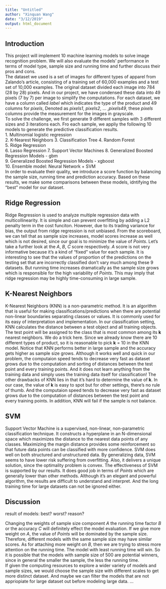 ```yaml
---
title: "Untitled"
author: "Xinquan Wang"
date: "3/12/2019"
output: html_document
---
```

## Introduction
This project will implement 10 machine learning models to solve image recognition problem. We will also evaluate the models' performance in terms of model type, sample size and running time and further discuss their pros and cons.  
The dataset we used is a set of images for different types of apparel from Zalando's article, consisting of a training set of 60,000 examples and a test set of 10,000 examples. The original dataset divided each image into 784 (28 by 28) pixels. And in our project, we have condensed these data into 49 pixels (7 by 7) per image to simplify the computations. For each dataset, we have a column called *label* which indicates the type of the product and 49 columns for *pixels*, Denoted as *pixels1*, *pixels2*, ... ,*pixels49*, these *pixels* columns provide the measurement for the images in grayscale.  
To solve the challenge, we first generate 9 different samples with 3 different sizes and 3 iterations each. Fro each sample,
we appliy the following 10 models to generate the predictive classification results.  
1. Multinomial logistic regression  
2. K-Nearest Neighbors 
3. Classification Tree
4. Random Forest  
5. Ridge Regression  
6. Lasso Regression 
7. Support Vector Machines
8. Generalized Boosted Regression Models - gbm  
9. Generalized Boosted Regression Models - xgboost  
10. Ensemble model: Neural Network + SVM  
In order to evaluate their quality, we introduce a score function by balancing the sample size, running time and prediction accuracy. Based on these results, we make some comparisons between these models, idntifying the "best" model for our dataset.

## Ridge Regression
Ridge Regression is used to analyze multiple regression data with multicollinearity. It is simple and can prevent overfitting by adding a L2 penalty term in the cost funciton. However, due to its trading variance for bias, the output from ridge regression is not unbiased. From the scoreboard, we can tell that as sample size increases, model scores increase as well which is not desired, since our goal is to minimize the value of *Points*. Let's take a further look at the *A*, *B*, *C* score respectively. *A* score is not very informative because it's a kind of "fixed" value for each sample. It is interesting to see that the values of proportion of the predictions on the testing set that are incorrectly classified don't vary much among these 9 datasets. But running time increases dramatically as the sample size grows which is responsible for the high variability of *Points*. This may imply that ridge regression may be highly time-consuming in large sample.


## K-Nearest Neighbors   
K-Nearest Neighbors (KNN) is a non-parametric method. It is an algorithm that is useful for making classifications/predictions when there are potential non-linear boundaries separating classes or values. It is commonly used for its easy of interpretation and implementation. In our classification setting, KNN calculates the distance between a test object and all training objects. The test point will be assigned to the class that is most common among its **k** nearest neighbors. We do a trick here. Since we already know there are 10 different types of product, so it is reasonable to pick **k** = 10 in the KNN model. Notice that KNN performs better in large sample and the accuracy gets higher as sample size grows. Although it works well and quick in our problem, the computaion speed tends to decrease very fast as dataset grows due to the computation and sorting of distances between the test point and every training points. And it does not learn anything from the training data and simply uses the training data itself for classification! The other drawbacks of KNN lies in that it's hard to determine the value of **k**. In our case, the value of **k** is easy to spot but for other settings, there's no rule of thumb. And the computaion speed tends to decrease very fast as dataset grows due to the computation of distances between the test point and every training points. In addition, KNN will fail if the sample is not balance.

## SVM
Support Vector Machine is a supervised, non-linear, non-parametric classification technique. It constructs a hyperplane in an N-dimensional space which maximizes the distance to the nearest data points of any classes. Maximizing the margin distance provides some reinforcement so that future data points can be classified with more confidence. SVM does well on both structured and unstructured data. By generalizing data, SVM seems to have lower risk suffering from overfitting. Also, it delivers a unique solution, since the optimality problem is convex. The effectiveness of SVM is supported by our results. It does good job in terms of *Points* which are generally lower than other methods. Although it's an elegant and powerful algorithm, the results are difficult to understand and interpret. And the long training time for large datasets can not be ignored either.

## Discussion
result of models: best? worst? reason?

Changing the weights of sample size component *A* the running time factor *B* or the accuracy *C* will definitely effect the model evaluation. If we give more weight on *A*, the value of *Points* will be dominated by the sample size. Therefore, different models with the same sample size may have similar scores. As for attaching more weight on *B*, then we are trying to stress more attention on the running time. The model with least running time will win. So it is possible that the models with sample size of 500 are potential winners, since in general the smaller the sample, the less the running time.  
If given the computing resources to explore a wider variety of models and sample sizes, we would choose the sample size with different scales to get more distinct dataset. And maybe we can filter the models that are not appriopiate for large dataset out before modeling large data. ...















